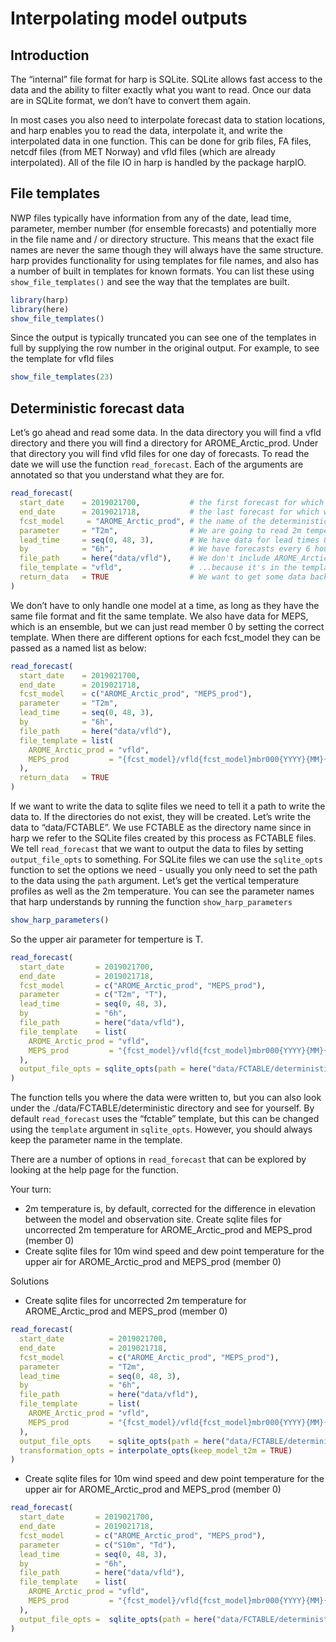 # Interpolating model outputs

## Introduction
The "internal" file format for harp is SQLite. SQLite allows fast access to the data and the ability to filter exactly what you want to read. Once our data are in SQLite format, we don't have to convert them again. 

In most cases you also need to interpolate forecast data to station locations, and harp enables you to read the data, interpolate it, and write the interpolated data in one function. This can be done for grib files, FA files, netcdf files (from MET Norway) and vfld files (which are already interpolated). All of the file IO in harp is handled by the package harpIO. 

## File templates
NWP files typically have information from any of the date, lead time, parameter, member number (for ensemble forecasts) and potentially more in the file name and / or directory structure. This means that the exact file names are never the same though they will always have the same structure. harp provides functionality for using templates for file names, and also has a number of built in templates for known formats. You can list these using `show_file_templates()` and see the way that the templates are built.
```r
library(harp)
library(here)
show_file_templates()
```

Since the output is typically truncated you can see one of the templates in full by supplying the row number in the original output. For example, to see the template for vfld files
```r
show_file_templates(23)
```

## Deterministic forecast data
Let's go ahead and read some data. In the data directory you will find a vfld directory and there you will find a directory for AROME_Arctic_prod. Under that directory you will find vfld files for one day of forecasts. To read the date we will use the function `read_forecast`. Each of the arguments are annotated so that you understand what they are for.
```r
read_forecast(
  start_date    = 2019021700,           # the first forecast for which we have data
  end_date      = 2019021718,           # the last forecast for which we have data
  fcst_model     = "AROME_Arctic_prod", # the name of the deterministic model as in the file name
  parameter     = "T2m",                # We are going to read 2m temperature
  lead_time     = seq(0, 48, 3),        # We have data for lead times 0 - 48 at 3 hour intervals
  by            = "6h",                 # We have forecasts every 6 hours
  file_path     = here("data/vfld"),    # We don't include AROME_Arctic_prod in the path...
  file_template = "vfld",               # ...because it's in the template
  return_data   = TRUE                  # We want to get some data back - by default nothing is returned
)
```


We don't have to only handle one model at a time, as long as they have the same file format and fit the same template. We also have data for MEPS, which is an ensemble, but we can just read member 0 by setting the correct template. When there are different options for each fcst_model they can be passed as a named list as below:
```r
read_forecast(
  start_date    = 2019021700,           
  end_date      = 2019021718,           
  fcst_model    = c("AROME_Arctic_prod", "MEPS_prod"),  
  parameter     = "T2m",                
  lead_time     = seq(0, 48, 3), 
  by            = "6h",                
  file_path     = here("data/vfld"),    
  file_template = list(
    AROME_Arctic_prod = "vfld", 
    MEPS_prod         = "{fcst_model}/vfld{fcst_model}mbr000{YYYY}{MM}{DD}{HH}{LDT2}"
  ),
  return_data   = TRUE                  
)
```

If we want to write the data to sqlite files we need to tell it a path to write the data to. If the directories do not exist, they will be created. Let's write the data to "data/FCTABLE". We use FCTABLE as the directory name since in harp we refer to the SQLite files created by this process as FCTABLE files. We tell `read_forecast` that we want to output the data to files by setting `output_file_opts` to something. For SQLite files we can use the `sqlite_opts` function to set the options we need - usually you only need to set the path to the data using the `path` argument. Let's get the vertical temperature profiles as well as the 2m temperature. You can see the parameter names that harp understands by running the function `show_harp_parameters`
```r
show_harp_parameters()
```

So the upper air parameter for temperture is T. 
```r
read_forecast(
  start_date       = 2019021700,           
  end_date         = 2019021718,           
  fcst_model       = c("AROME_Arctic_prod", "MEPS_prod"),  
  parameter        = c("T2m", "T"),                
  lead_time        = seq(0, 48, 3),
  by               = "6h",                
  file_path        = here("data/vfld"),    
  file_template    = list(
    AROME_Arctic_prod = "vfld", 
    MEPS_prod         = "{fcst_model}/vfld{fcst_model}mbr000{YYYY}{MM}{DD}{HH}{LDT2}"
  ),
  output_file_opts = sqlite_opts(path = here("data/FCTABLE/deterministic"))
)
```

The function tells you where the data were written to, but you can also look under the ./data/FCTABLE/deterministic directory and see for yourself. By default `read_forecast` uses the "fctable" template, but this can be changed using the `template` argument in `sqlite_opts`. However, you should always keep the parameter name in the template. 

There are a number of options in `read_forecast` that can be explored by looking at the help page for the function. 

Your turn:

* 2m temperature is, by default, corrected for the difference in elevation between the model and observation site. Create sqlite files for uncorrected 2m temperature for AROME_Arctic_prod and MEPS_prod (member 0)
* Create sqlite files for 10m wind speed and dew point temperature for the upper air for AROME_Arctic_prod and MEPS_prod (member 0)

Solutions

* Create sqlite files for uncorrected 2m temperature for AROME_Arctic_prod and MEPS_prod (member 0)
```r
read_forecast(
  start_date          = 2019021700,           
  end_date            = 2019021718,           
  fcst_model          = c("AROME_Arctic_prod", "MEPS_prod"),  
  parameter           = "T2m",                
  lead_time           = seq(0, 48, 3), 
  by                  = "6h",                
  file_path           = here("data/vfld"),    
  file_template       = list(
    AROME_Arctic_prod = "vfld", 
    MEPS_prod         = "{fcst_model}/vfld{fcst_model}mbr000{YYYY}{MM}{DD}{HH}{LDT2}"
  ),
  output_file_opts    = sqlite_opts(path = here("data/FCTABLE/deterministic")),
  transformation_opts = interpolate_opts(keep_model_t2m = TRUE)
)
```

* Create sqlite files for 10m wind speed and dew point temperature for the upper air for AROME_Arctic_prod and MEPS_prod (member 0)
```r
read_forecast(
  start_date       = 2019021700,           
  end_date         = 2019021718,           
  fcst_model       = c("AROME_Arctic_prod", "MEPS_prod"),  
  parameter        = c("S10m", "Td"),                
  lead_time        = seq(0, 48, 3),        
  by               = "6h",                
  file_path        = here("data/vfld"),    
  file_template    = list(
    AROME_Arctic_prod = "vfld", 
    MEPS_prod         = "{fcst_model}/vfld{fcst_model}mbr000{YYYY}{MM}{DD}{HH}{LDT2}"
  ),
  output_file_opts =  sqlite_opts(path = here("data/FCTABLE/deterministic"))
)
```

